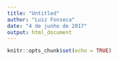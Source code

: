 ```yaml
---
title: "Untitled"
author: "Luiz Fonseca"
date: "4 de junho de 2017"
output: html_document
---
```


```r
knitr::opts_chunk$set(echo = TRUE)
```


```r

```

